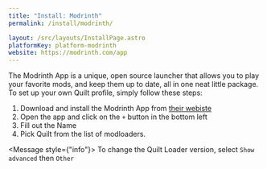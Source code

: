 ```yaml
---
title: "Install: Modrinth"
permalink: /install/modrinth/

layout: /src/layouts/InstallPage.astro
platformKey: platform-modrinth
website: https://modrinth.com/app
---
```



The Modrinth App is a unique, open source launcher that allows you to play your favorite mods, and keep them up to date, all in one neat little package. To set up your own Quilt profile, simply follow these steps:

1. Download and install the Modrinth App from [their webiste](https://modrinth.com/app)
2. Open the app and click on the `+` button in the bottom left
3. Fill out the Name
4. Pick Quilt from the list of modloaders.

<Message style={"info"}>
	To change the Quilt Loader version, select `Show advanced` then `Other`
</Message>
